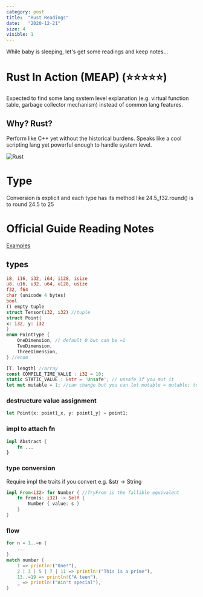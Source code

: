 ```yaml
---
category: post
title:  "Rust Readings"
date:   "2020-12-21"
size: 4
visible: 1
---
```


While baby is sleeping, let's get some readings and keep notes...

# Rust In Action (MEAP) (⭐⭐⭐⭐⭐)
Expected to find some lang system level explanation (e.g. virtual function table, garbage collector mechanism) instead of common lang features.

## Why? Rust?
Perform like C++ yet without the historical burdens. Speaks like a cool scripting lang yet powerful enough to handle system level.

![Rust](https://media.nature.com/lw800/magazine-assets/d41586-020-03382-2/d41586-020-03382-2_18629102.png)

# Type
Conversion is explicit and each type has its method like 24.5_f32.round() is to round 24.5 to 25

# Official Guide Reading Notes
[Examples](https://doc.rust-lang.org/rust-by-example/)

## types
```rust
i8, i16, i32, i64, i128, isize
u8, u16, u32, u64, u128, usize
f32, f64
char (unicode 4 bytes)
bool
() empty tuple
struct Tensor(i32, i32) //tuple
struct Point{
x: i32, y: i32
}
enum PointType {
    OneDimension, // default 0 but can be =1
    TwoDimension,
    ThreeDimension,
} //enum

[T; length] //array
const COMPILE_TIME_VALUE : i32 = 10;
static STATIC_VALUE : &str = 'Unsafe'; // unsafe if you mut it
let mut mutable = 1; //can change but you can let mutable = mutable; to unmut it 😄
```
### destructure value assignment
```rust
let Point{x: point1_x, y: point1_y} = point1;
```
### impl to attach fn
```rust
impl Abstract {
    fn ...
}
```

### type conversion
Require impl the traits if you convert e.g. &str -> String
```rust
impl From<i32> for Number { //TryFrom is the fallible equivalent
    fn from(s: i32) -> Self {
        Number { value: s }
    }
}
```
### flow
```rust
for n = 1..=n {
    ...
}
match number {
    1 => println!("One!"),
    2 | 3 | 5 | 7 | 11 => println!("This is a prime"),
    13..=19 => println!("A teen"),
    _ => println!("Ain't special"),
}
```

